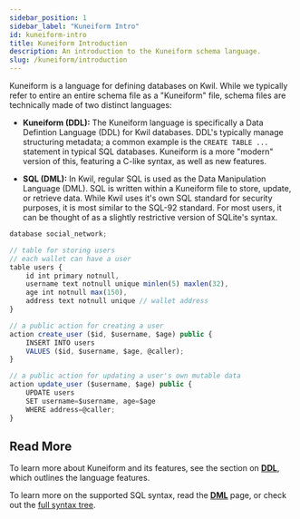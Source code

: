 ```yaml
---
sidebar_position: 1
sidebar_label: "Kuneiform Intro"
id: kuneiform-intro
title: Kuneiform Introduction
description: An introduction to the Kuneiform schema language.
slug: /kuneiform/introduction
---
```


Kuneiform is a language for defining databases on Kwil.  While we typically refer to entire an entire schema file as a "Kuneiform" file, schema files are technically made of two distinct languages:

- **Kuneiform (DDL):** The Kuneiform language is specifically a Data Defintion Language (DDL) for Kwil databases.  DDL's typically manage structuring metadata; a common example is the `CREATE TABLE ...` statement in typical SQL databases.  Kuneiform is a more "modern" version of this, featuring a C-like syntax, as well as new features.

- **SQL (DML):** In Kwil, regular SQL is used as the Data Manipulation Language (DML).  SQL is written within a Kuneiform file to store, update, or retrieve data.  While Kwil uses it's own SQL standard for security purposes, it is most similar to the SQL-92 standard.  For most users, it can be thought of as a slightly restrictive version of SQLite's syntax.

```typescript
database social_network;

// table for storing users
// each wallet can have a user
table users {
    id int primary notnull,
    username text notnull unique minlen(5) maxlen(32),
    age int notnull max(150),
    address text notnull unique // wallet address
}

// a public action for creating a user
action create_user ($id, $username, $age) public {
    INSERT INTO users
    VALUES ($id, $username, $age, @caller);
}

// a public action for updating a user's own mutable data
action update_user ($username, $age) public {
    UPDATE users
    SET username=$username, age=$age
    WHERE address=@caller;
}
```

## Read More

To learn more about Kuneiform and its features, see the section on **[DDL](./ddl.md)**, which outlines the language features.

To learn more on the supported SQL syntax, read the **[DML](./dml.md)** page, or check out the [full syntax tree](./sql-as-understood-by-kwil/syntax-diagrams.md).